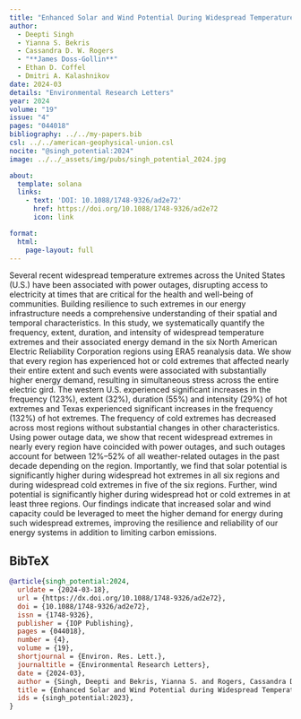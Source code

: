 ```yaml
---
title: "Enhanced Solar and Wind Potential During Widespread Temperature Extremes Across the U.S. Interconnected Energy Grids"
author:
  - Deepti Singh
  - Yianna S. Bekris
  - Cassandra D. W. Rogers
  - "**James Doss-Gollin**"
  - Ethan D. Coffel
  - Dmitri A. Kalashnikov
date: 2024-03
details: "Environmental Research Letters"
year: 2024
volume: "19"
issue: "4"
pages: "044018"
bibliography: ../../my-papers.bib
csl: ../../american-geophysical-union.csl
nocite: "@singh_potential:2024"
image: ../../_assets/img/pubs/singh_potential_2024.jpg

about:
  template: solana
  links:
    - text: 'DOI: 10.1088/1748-9326/ad2e72'
      href: https://doi.org/10.1088/1748-9326/ad2e72
      icon: link

format:
  html:
    page-layout: full
---
```


Several recent widespread temperature extremes across the United States (U.S.) have been associated with power outages, disrupting access to electricity at times that are critical for the health and well-being of communities. Building resilience to such extremes in our energy infrastructure needs a comprehensive understanding of their spatial and temporal characteristics. In this study, we systematically quantify the frequency, extent, duration, and intensity of widespread temperature extremes and their associated energy demand in the six North American Electric Reliability Corporation regions using ERA5 reanalysis data. We show that every region has experienced hot or cold extremes that affected nearly their entire extent and such events were associated with substantially higher energy demand, resulting in simultaneous stress across the entire electric gird. The western U.S. experienced significant increases in the frequency (123\%), extent (32\%), duration (55\%) and intensity (29\%) of hot extremes and Texas experienced significant increases in the frequency (132\%) of hot extremes. The frequency of cold extremes has decreased across most regions without substantial changes in other characteristics. Using power outage data, we show that recent widespread extremes in nearly every region have coincided with power outages, and such outages account for between 12\%–52\% of all weather-related outages in the past decade depending on the region. Importantly, we find that solar potential is significantly higher during widespread hot extremes in all six regions and during widespread cold extremes in five of the six regions. Further, wind potential is significantly higher during widespread hot or cold extremes in at least three regions. Our findings indicate that increased solar and wind capacity could be leveraged to meet the higher demand for energy during such widespread extremes, improving the resilience and reliability of our energy systems in addition to limiting carbon emissions.

## BibTeX

```bibtex
@article{singh_potential:2024,
  urldate = {2024-03-18},
  url = {https://dx.doi.org/10.1088/1748-9326/ad2e72},
  doi = {10.1088/1748-9326/ad2e72},
  issn = {1748-9326},
  publisher = {IOP Publishing},
  pages = {044018},
  number = {4},
  volume = {19},
  shortjournal = {Environ. Res. Lett.},
  journaltitle = {Environmental Research Letters},
  date = {2024-03},
  author = {Singh, Deepti and Bekris, Yianna S. and Rogers, Cassandra D. W. and Doss-Gollin, James and Coffel, Ethan D. and Kalashnikov, Dmitri A.},
  title = {Enhanced Solar and Wind Potential during Widespread Temperature Extremes across the {{U}}.{{S}}. Interconnected Energy Grids},
  ids = {singh_potential:2023},
}
```